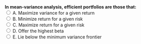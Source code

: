 ::: {.question-block}
<form onsubmit="event.preventDefault(); checkAnswer('module3_mcq_q29')" data-correct-answer="C">
<strong style="display: block;">In mean-variance analysis, efficient portfolios are those that:</strong>
<label><input type="radio" name="module3_mcq_q29" value="A"> A. Maximize variance for a given return</label><br>
<label><input type="radio" name="module3_mcq_q29" value="B"> B. Minimize return for a given risk</label><br>
<label><input type="radio" name="module3_mcq_q29" value="C"> C. Maximize return for a given risk</label><br>
<label><input type="radio" name="module3_mcq_q29" value="D"> D. Offer the highest beta</label><br>
<label><input type="radio" name="module3_mcq_q29" value="E"> E. Lie below the minimum variance frontier</label><br>
</form>
<div id="feedback-module3_mcq_q29" class="feedback" data-status="" style="display:none;">
✅ Correct: C. Efficient portfolios maximize expected return for a given level of risk.
</div>
:::
